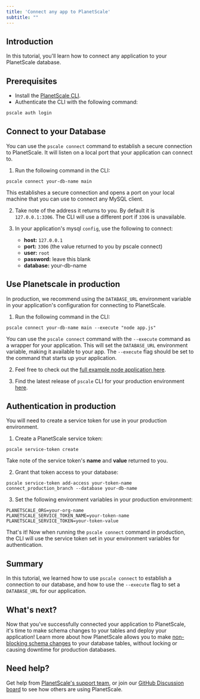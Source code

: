 ```yaml
---
title: 'Connect any app to PlanetScale'
subtitle: ""
---
```


## Introduction
In this tutorial, you'll learn how to connect any application to your PlanetScale database.

## Prerequisites
- Install the [PlanetScale CLI](https://github.com/planetscale/cli).
- Authenticate the CLI with the following command:
```zsh
pscale auth login
```
## Connect to your Database
You can use the `pscale connect` command to establish a secure connection to PlanetScale. It will listen on a local port that your application can connect to.

1. Run the following command in the CLI:
```
pscale connect your-db-name main
``` 
This establishes a secure connection and opens a port on your local machine that you can use to connect any MySQL client.

2. Take note of the address it returns to you. By default it is `127.0.0.1:3306`. The CLI will use a different port if `3306` is unavailable.

3. In your application's mysql `config`, use the following to connect:
    - **host:** `127.0.0.1`
    - **port:** `3306` (the value returned to you by pscale connect)
    - **user:** `root`
    - **password:** leave this blank
    - **database:** your-db-name

## Use Planetscale in production
In production, we recommend using the `DATABASE_URL` environment variable in your application's configuration for connecting to PlanetScale.

1. Run the following command in the CLI:
```
pscale connect your-db-name main --execute "node app.js"
```
You can use the `pscale connect` command with the `--execute` command as a wrapper for your application. This will set the `DATABASE_URL` environment variable, making it available to your app. The `--execute` flag should be set to the command that starts up your application.

2. Feel free to check out the [full example node application here](https://github.com/planetscale/express-example).

3. Find the latest release of `pscale` CLI for your production environment [here](https://github.com/planetscale/cli/releases).


## Authentication in production
You will need to create a service token for use in your production environment.

1. Create a PlanetScale service token:
```
pscale service-token create
```

Take note of the service token's **name** and **value** returned to you.

2. Grant that token access to your database:
```
pscale service-token add-access your-token-name connect_production_branch --database your-db-name
```

3. Set the following environment variables in your production environment:
```
PLANETSCALE_ORG=your-org-name
PLANETSCALE_SERVICE_TOKEN_NAME=your-token-name
PLANETSCALE_SERVICE_TOKEN=your-token-value
```

That's it! Now when running the `pscale connect` command in production, the CLI will use the service token set in your environment variables for authentication.

## Summary
In this tutorial, we learned how to use `pscale connect` to establish a connection to our database, and how to use the `--execute` flag to set a `DATABASE_URL` for our application.

## What's next?
Now that you've successfully connected your application to PlanetScale, it's time to make schema changes to your tables and deploy your application! Learn more about how PlanetScale allows you to make [non-blocking schema changes](/concepts/nonblocking-schema-changes) to your database tables, without locking or causing downtime for production databases. 

## Need help?
Get help from [PlanetScale's support team](https://www.planetscale.com/support), or join our [GitHub Discussion board](https://github.com/planetscale/beta/discussions) to see how others are using PlanetScale.